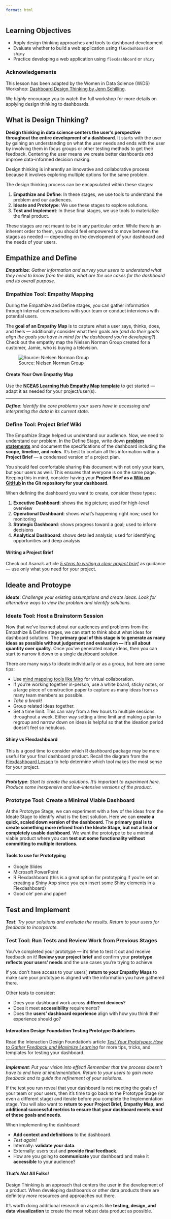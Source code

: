 ```yaml
---
format: html
---
```


## Learning Objectives {.unnumbered}

- Apply design thinking approaches and tools to dashboard development
- Evaluate whether to build a web application using `flexdashboard` or `shiny`
- Practice developing a web application using `flexdashboard` or `shiny`


::: {.callout-note icon=false}
### Acknowledgements
This lesson has been adapted by the Women in Data Science (WiDS) Workshop: [Dashboard Design Thinking by Jenn Schilling](https://youtu.be/xd-V-ikReDI?si=hrX3TUS4MSVL3tn-).

We *highly* encourage you to watch the full workshop for more details on applying design thinking to dashboards.
:::

## What is Design Thinking?

**Design thinking in data science centers the user's perspective throughout the entire development of a dashboard**. It starts with the user by gaining an understanding on what the user needs and ends with the user by involving them in focus groups or other testing methods to get their feedback. Centering the user means we create better dashboards *and* improve data-informed decision making. 

Design thinking is inherently an innovative and collaborative process because it involves exploring multiple options for the same problem. 

The design thinking process can be encapsulated within these stages:

1. **Empathize and Define**: In these stages, we use tools to understand the problem and our audiences.
2. **Ideate and Prototype**: We use these stages to explore solutions.
3. **Test and Implement**: In these final stages, we use tools to materialize the final product.

These stages are not meant to be in any particular order. While there is an inherent order to them, you should feel empowered to move between the stages as needed --- depending on the development of your dashboard and the needs of your users.


## Empathize and Define

::: {.callout-warning appearance="minimal"}
***Empathize***: *Gather information and survey your users to understand what they need to know from the data, what are the use cases for the dashboard and its overall purpose.*
:::

### Empathize Tool: Empathy Mapping {.unnumbered}

During the Empathize and Define stages, you can gather information through internal conversations with your team or conduct interviews with potential users.

The **goal of an Empathy Map** is to capture what a user says, thinks, does, and feels --- additionally consider what their goals are (*and do their goals align the goals you have in mind for the dashboard you're developing?*). Check out the empathy map the Nielsen Norman Group created for a customer, Jamie, who is buying a television. 

![Source: Nielsen Norman Group](images/vizualization-r-practice-flexdashboard-shiny-1.png)

::: {.callout-caution icon=false}
#### Create Your Own Empathy Map

Use the [**NCEAS Learning Hub Empathy Map template**](https://docs.google.com/presentation/d/18RUZ1mDb4ns8ehBx4ONdC8sQaJL7hrGHlcfsnbU6sfk/edit?usp=sharing) to get started --- adapt it as needed for your project/user(s).
:::

---

::: {.callout-warning appearance="minimal"}
***Define***: *Identify the core problems your users have in accessing and interpreting the data in its current state.*
:::

### Define Tool: Project Brief Wiki {.unnumbered}

The Empathize Stage helped us understand our audience. Now, we need to understand our problem. In the Define Stage, write down [**problem statements**](https://www.betterup.com/blog/problem-statement) and document the specifications of the dashboard including the **scope, timeline, and roles**. It's best to contain all this information within a **Project Brief** --- a condensed version of a project plan.

You should feel comfortable sharing this document with not only your team, but your users as well. This ensures that everyone is on the same page. Keeping this in mind, consider having your **Project Brief as a [Wiki on GitHub](https://docs.github.com/en/communities/documenting-your-project-with-wikis/about-wikis) in the Git repository for your dashboard**.

When defining the dashboard you want to create, consider these types:

1. **Executive Dashboard**: shows the big picture; used for high-level overview
2. **Operational Dashboard**: shows what's happening right now; used for monitoring
3. **Strategic Dashboard**: shows progress toward a goal; used to inform decisions
4. **Analytical Dashboard**: shows detailed analysis; used for identifying opportunities and deep analysis


::: {.callout-caution icon=false}
#### Writing a Project Brief

Check out Asana's article [*5 steps to writing a clear project brief*](5 steps to writing a clear project brief) as guidance --- use only what you need for your project.
:::

## Ideate and Protoype

::: {.callout-warning appearance="minimal"}
***Ideate***: *Challenge your existing assumptions and create ideas. Look for alternative ways to view the problem and identify solutions.*
:::

### Ideate Tool: Host a Brainstorm Session {.unnumbered}

Now that we've learned about our audiences and problems from the Empathize & Define stages, we can start to think about what ideas for dashboard solutions. The **primary goal of this stage is to generate as many ideas as possible without judgement and evaluation --- it's all about quantity over quality**. Once you've generated many ideas, then you can start to narrow it down to a single dashboard solution.

There are many ways to ideate individually or as a group, but here are some tips:

- Use [mind mapping tools like Miro](https://miro.com/aq/ps/mind-mapping/?utm_source=google&utm_medium=cpc&utm_campaign=S%7CGOO%7CNB%7CUS%7CALL-EN%7CCore-Exact_%7CVoyantisEXP1&utm_adgroup=&adgroupid=147606509503&utm_custom=20106780405&utm_content=672781996520&utm_term=mind+mapping+tools&matchtype=e&device=c&location=9031642&gad=1&gclid=Cj0KCQjwsp6pBhCfARIsAD3GZubc2VZsltsiCrElebvHx_fk6O4PUPuaCAn8P93_g-suXRKwKg4lzVYaAprSEALw_wcB) for virtual collaboration.
- If you're working together in-person, use a white board, sticky notes, or a large piece of construction paper to capture as many ideas from as many team members as possible.
- *Take a break!*
- Group related ideas together.
- Set a time limit. This can vary from a few hours to multiple sessions throughout a week. Either way setting a time limit and making a plan to regroup and narrow down on ideas is helpful so that the ideation period doesn't feel so nebulous.

::: {.callout-caution icon=false}
#### Shiny vs Flexdashboard 

This is a good time to consider which R dashboard package may be more useful for your final dashboard product. Recall the diagram from the [Flexdashboard Lesson](https://learning.nceas.ucsb.edu/2023-10-delta/session_04.html) to help determine which tool makes the most sense for your project.
:::

---

::: {.callout-warning appearance="minimal"}
***Prototype***: *Start to create the solutions. It's important to experiment here. Produce some inexpensive and low-intensive versions of the product.*
:::

### Prototype Tool: Create a Minimal Viable Dashboard {.unnumbered}

At the Prototype Stage, we can experiment with a few of the ideas from the Ideate Stage to identify what is the best solution. Here we can **create a quick, scaled down version of the dashboard**. The **primary goal is to create something more refined from the Ideate Stage, but not a final or completely usable dashboard**. We want the prototype to be a minimal viable product where you can **test out some functionality without committing to multiple iterations**. 

::: {.callout-caution icon=false}
#### Tools to use for Prototyping

- Google Slides
- Microsoft PowerPoint
- R Flexdashboard (this is a great option for prototyping if you're set on creating a Shiny App since you can insert some Shiny elements in a Flexdashboard)
- Good ole' pen and paper!
:::

## Test and Implement

::: {.callout-warning appearance="minimal"}
***Test***: *Try your solutions and evaluate the results. Return to your users for feedback to incorporate.*
:::

### Test Tool: Run Tests and Review Work from Previous Stages {.unnumbered}

You've completed your prototype --- it's time to test it out and receive feedback on it! **Review your project brief** and confirm your **prototype reflects your users' needs** and the use cases you're trying to achieve.

If you don't have access to your users', **return to your Empathy Maps** to make sure your prototype is aligned with the information you have gathered there.

Other tests to consider:

- Does your dashboard work across **different devices**?
- Does it meet **accessibility** requirements?
- Does the **users' dashboard experience** align with how you think their experience should go?

::: {.callout-caution icon=false}
#### Interaction Design Foundation Testing Prototype Guidelines

Read the Interaction Design Foundation's article [*Test Your Prototypes: How to Gather Feedback and Maximize Learning*](https://www.interaction-design.org/literature/article/test-your-prototypes-how-to-gather-feedback-and-maximise-learning) for more tips, tricks, and templates for testing your dashboard.
:::

---

::: {.callout-warning appearance="minimal"}
***Implement***: *Put your vision into effect! Remember that the process doesn't have to end here at implementation. Return to your users to gain more feedback and to guide the refinement of your solutions.*
:::

If the test you run reveal that your dashboard is not meeting the goals of your team or your users, then it's time to go back to the Prototype Stage (or even a different stage) and iterate before you complete the Implementation stage. You will also want to **return to your Project Brief, Empathy Map, and additional successful metrics to ensure that your dashboard meets *most* of these goals and needs**.

When implementing the dashboard:

- **Add context and definitions** to the dashboard.
- *Test again!*
- Internally: **validate your data**.
- Externally: users test and **provide final feedback**.
- How are you going to **communicate** your dashboard and make it **accessible** to your audience?

::: {.callout-caution icon=false}
#### That's *Not* All Folks!

Design Thinking is an approach that centers the user in the development of a product. When developing dashboards or other data products there are definitely *more* resources and approaches out there.

It's worth doing additional research on aspects like **testing, design, and data visualization** to create the most robust data product as possible. 
:::




